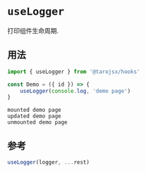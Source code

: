 # `useLogger`

打印组件生命周期.

## 用法

```jsx
import { useLogger } from '@tarojsx/hooks'

const Demo = ({ id }) => {
    useLogger(console.log, 'demo page')
}
```

```
mounted demo page
updated demo page
unmounted demo page
```

## 参考

```ts
useLogger(logger, ...rest)
```
